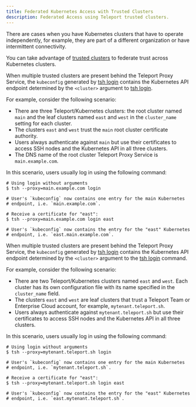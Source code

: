 ```yaml
---
title: Federated Kubernetes Access with Trusted Clusters
description: Federated Access using Teleport trusted clusters.
---
```


There are cases when you have Kubernetes clusters that have to operate independently,
for example, they are part of a different organization or have intermittent connectivity.

You can take advantage of [trusted clusters](../../../management/admin/trustedclusters.mdx)
to federate trust across Kubernetes clusters.

<Tabs>
<TabItem scope={["oss", "enterprise"]} label="Self-Hosted">

When multiple trusted clusters are present behind the Teleport Proxy Service, the
`kubeconfig` generated by [tsh login](../../../reference/cli/tsh.mdx) contains the
Kubernetes API endpoint determined by the `<cluster>` argument to [tsh
login](../../../reference/cli/tsh.mdx).

For example, consider the following scenario:

- There are three Teleport/Kubernetes clusters: the root cluster named `main` and the leaf clusters 
  named `east` and `west` in the `cluster_name` setting for each cluster.
- The clusters `east` and `west` trust the `main` root cluster certificate authority.
- Users always authenticate against `main` but use their certificates to access
  SSH nodes and the Kubernetes API in all three clusters.
- The DNS name of the root cluster Teleport Proxy Service is `main.example.com`.

In this scenario, users usually log in using the following command:

```code
# Using login without arguments
$ tsh --proxy=main.example.com login

# User's `kubeconfig` now contains one entry for the main Kubernetes
# endpoint, i.e. `main.example.com`.

# Receive a certificate for "east":
$ tsh --proxy=main.example.com login east

# User's `kubeconfig` now contains the entry for the "east" Kubernetes
# endpoint, i.e. `east.main.example.com`.
```

</TabItem>
<TabItem scope={["cloud","team"]} label="Cloud-Hosted">

When multiple trusted clusters are present behind the Teleport Proxy Service, the
`kubeconfig` generated by [tsh login](../../../reference/cli/tsh.mdx) contains the
Kubernetes API endpoint determined by the `<cluster>` argument to the [tsh
login](../../../reference/cli/tsh.mdx) command.

For example, consider the following scenario:

- There are two Teleport/Kubernetes clusters named `east` and `west`.
  Each cluster has its own configuration file with its name specified in the 
  `cluster_name` field.
- The clusters `east` and `west` are leaf clusters that trust a Teleport Team 
  or Enterprise Cloud account, for example, `mytenant.teleport.sh`.
- Users always authenticate against `mytenant.teleport.sh` but use their certificates to access
  SSH nodes and the Kubernetes API in all three clusters.

In this scenario, users usually log in using the following command:

```code
# Using login without arguments
$ tsh --proxy=mytenant.teleport.sh login

# User's `kubeconfig` now contains one entry for the main Kubernetes
# endpoint, i.e. `mytenant.teleport.sh`.

# Receive a certificate for "east":
$ tsh --proxy=mytenant.teleport.sh login east

# User's `kubeconfig` now contains the entry for the "east" Kubernetes
# endpoint, i.e. `east.mytenant.teleport.sh`.
```

</TabItem>
</Tabs>
